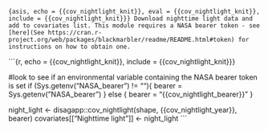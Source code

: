 ```{asis, echo = {{cov_nightlight_knit}}, eval = {{cov_nightlight_knit}}, include = {{cov_nightlight_knit}}}
Download nighttime light data and add to covariates list. This module requires a NASA bearer token - see [here](See https://cran.r-project.org/web/packages/blackmarbler/readme/README.html#token) for instructions on how to obtain one.
```

```{r, echo = {{cov_nightlight_knit}}, include = {{cov_nightlight_knit}}}

#look to see if an environmental variable containing the NASA bearer token is set 
if (Sys.getenv("NASA_bearer") != ""){
  bearer = Sys.getenv("NASA_bearer")
} else {
  bearer = "{{cov_nightlight_bearer}}"
}

night_light <- disagapp::cov_nightlight(shape, {{cov_nightlight_year}}, bearer)
covariates[["Nighttime light"]] <- night_light
```
